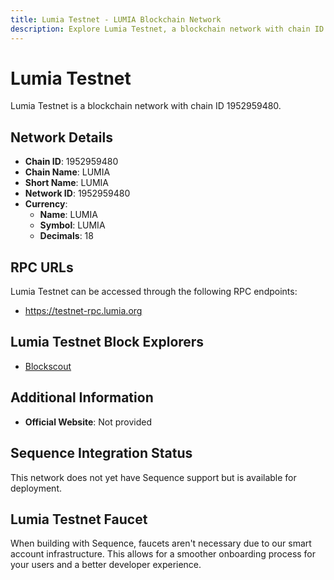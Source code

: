```yaml
--- 
title: Lumia Testnet - LUMIA Blockchain Network
description: Explore Lumia Testnet, a blockchain network with chain ID 1952959480. Learn about its native currency, LUMIA, and how to interact with the network.
---
```


# Lumia Testnet

Lumia Testnet is a blockchain network with chain ID 1952959480.

## Network Details

- **Chain ID**: 1952959480
- **Chain Name**: LUMIA
- **Short Name**: LUMIA
- **Network ID**: 1952959480
- **Currency**: 
  - **Name**: LUMIA
  - **Symbol**: LUMIA
  - **Decimals**: 18

## RPC URLs

Lumia Testnet can be accessed through the following RPC endpoints:

- https://testnet-rpc.lumia.org

## Lumia Testnet Block Explorers

- [Blockscout](https://testnet-explorer.lumia.org/)

## Additional Information

- **Official Website**: Not provided

## Sequence Integration Status

This network does not yet have Sequence support but is available for deployment.

## Lumia Testnet Faucet

When building with Sequence, faucets aren't necessary due to our smart account infrastructure. This allows for a smoother onboarding process for your users and a better developer experience.
